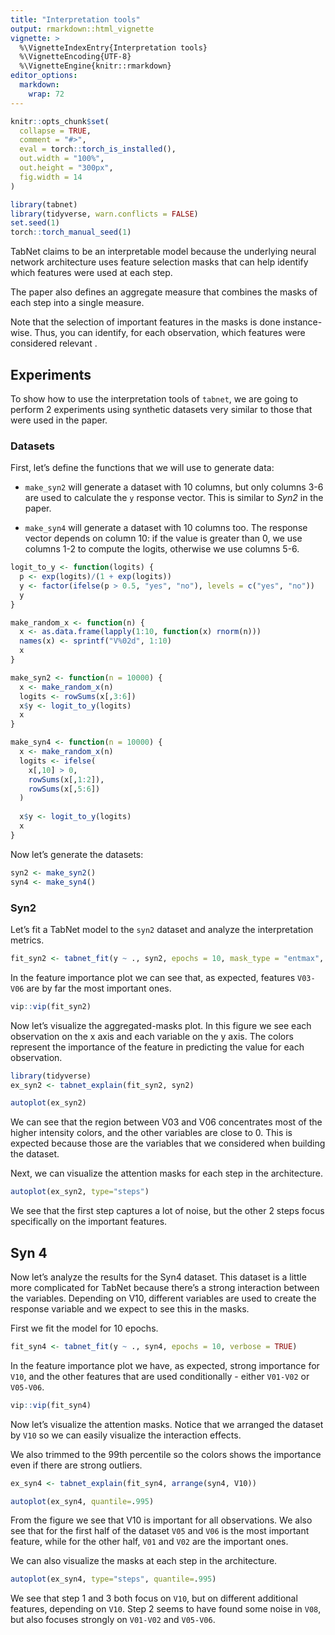 ```yaml
---
title: "Interpretation tools"
output: rmarkdown::html_vignette
vignette: >
  %\VignetteIndexEntry{Interpretation tools}
  %\VignetteEncoding{UTF-8}
  %\VignetteEngine{knitr::rmarkdown}
editor_options: 
  markdown: 
    wrap: 72
---
```


```r
knitr::opts_chunk$set(
  collapse = TRUE,
  comment = "#>",
  eval = torch::torch_is_installed(),
  out.width = "100%", 
  out.height = "300px", 
  fig.width = 14
)
```

```r
library(tabnet)
library(tidyverse, warn.conflicts = FALSE)
set.seed(1)
torch::torch_manual_seed(1)
```

TabNet claims to be an interpretable model because the underlying neural
network architecture uses feature selection masks that can help identify
which features were used at each step.

The paper also defines an aggregate measure that combines the masks of
each step into a single measure.

Note that the selection of important features in the masks is done
instance-wise. Thus, you can identify, for each observation, which
features were considered relevant .

## Experiments

To show how to use the interpretation tools of `tabnet`, we are going to
perform 2 experiments using synthetic datasets very similar to those
that were used in the paper.

### Datasets

First, let's define the functions that we will use to generate data:

-   `make_syn2` will generate a dataset with 10 columns, but only
    columns 3-6 are used to calculate the `y` response vector. This is
    similar to *Syn2* in the paper.

-   `make_syn4` will generate a dataset with 10 columns too. The
    response vector depends on column 10: if the value is greater than
    0, we use columns 1-2 to compute the logits, otherwise we use
    columns 5-6.

```r
logit_to_y <- function(logits) {
  p <- exp(logits)/(1 + exp(logits))
  y <- factor(ifelse(p > 0.5, "yes", "no"), levels = c("yes", "no"))
  y
}

make_random_x <- function(n) {
  x <- as.data.frame(lapply(1:10, function(x) rnorm(n)))
  names(x) <- sprintf("V%02d", 1:10)
  x
}

make_syn2 <- function(n = 10000) {
  x <- make_random_x(n)
  logits <- rowSums(x[,3:6])
  x$y <- logit_to_y(logits)
  x
}

make_syn4 <- function(n = 10000) {
  x <- make_random_x(n)
  logits <- ifelse(
    x[,10] > 0,
    rowSums(x[,1:2]),
    rowSums(x[,5:6])
  )
  
  x$y <- logit_to_y(logits)
  x
}
```

Now let's generate the datasets:

```r
syn2 <- make_syn2()
syn4 <- make_syn4()
```

### Syn2

Let's fit a TabNet model to the `syn2` dataset and analyze the
interpretation metrics.

```r
fit_syn2 <- tabnet_fit(y ~ ., syn2, epochs = 10, mask_type = "entmax", verbose = TRUE)
```

In the feature importance plot we can see that, as expected, features
`V03-V06` are by far the most important ones.

```r
vip::vip(fit_syn2)
```

Now let's visualize the aggregated-masks plot. In this figure we see
each observation on the x axis and each variable on the y axis. The
colors represent the importance of the feature in predicting the value
for each observation.

```r
library(tidyverse)
ex_syn2 <- tabnet_explain(fit_syn2, syn2)

autoplot(ex_syn2)
```

We can see that the region between V03 and V06 concentrates most of the
higher intensity colors, and the other variables are close to 0. This is
expected because those are the variables that we considered when
building the dataset.

Next, we can visualize the attention masks for each step in the
architecture.

```r
autoplot(ex_syn2, type="steps")
```

We see that the first step captures a lot of noise, but the other 2
steps focus specifically on the important features.

## Syn 4

Now let's analyze the results for the Syn4 dataset. This dataset is a
little more complicated for TabNet because there's a strong interaction
between the variables. Depending on V10, different variables are used to
create the response variable and we expect to see this in the masks.

First we fit the model for 10 epochs.

```r
fit_syn4 <- tabnet_fit(y ~ ., syn4, epochs = 10, verbose = TRUE)
```

In the feature importance plot we have, as expected, strong importance
for `V10`, and the other features that are used conditionally - either
`V01-V02` or `V05-V06`.

```r
vip::vip(fit_syn4)
```

Now let's visualize the attention masks. Notice that we arranged the
dataset by `V10` so we can easily visualize the interaction effects.

We also trimmed to the 99th percentile so the colors shows the
importance even if there are strong outliers.

```r
ex_syn4 <- tabnet_explain(fit_syn4, arrange(syn4, V10))

autoplot(ex_syn4, quantile=.995)
```

From the figure we see that V10 is important for all observations. We
also see that for the first half of the dataset `V05` and `V06` is the
most important feature, while for the other half, `V01` and `V02` are
the important ones.

We can also visualize the masks at each step in the architecture.

```r
autoplot(ex_syn4, type="steps", quantile=.995)
```

We see that step 1 and 3 both focus on `V10`, but on different
additional features, depending on `V10`. Step 2 seems to have found some
noise in `V08`, but also focuses strongly on `V01-V02` and `V05-V06`.
